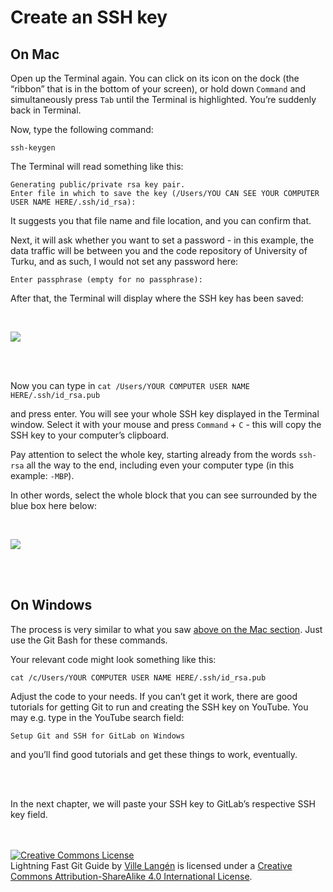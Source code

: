 # Create an SSH key

## On Mac {#mac_section}

Open up the Terminal again. You can click on its icon on the dock (the "ribbon" that is in the bottom of your screen), or hold down `Command` and simultaneously press `Tab` until the Terminal is highlighted. You're suddenly back in Terminal.


Now, type the following command:

```         
ssh-keygen
```

The Terminal will read something like this:

```         
Generating public/private rsa key pair.
Enter file in which to save the key (/Users/YOU CAN SEE YOUR COMPUTER USER NAME HERE/.ssh/id_rsa):
```

It suggests you that file name and file location, and you can confirm that.

Next, it will ask whether you want to set a password - in this example, the data traffic will be between you and the code repository of University of Turku, and as such, I would not set any password here:

```         
Enter passphrase (empty for no passphrase):
```

After that, the Terminal will display where the SSH key has been saved:

<br>

![](images/ssh_key_location-01.png)

<br> <br>

Now you can type in `cat /Users/YOUR COMPUTER USER NAME HERE/.ssh/id_rsa.pub`

and press enter. You will see your whole SSH key displayed in the Terminal window. Select it with your mouse and press `Command` + `C` - this will copy the SSH key to your computer's clipboard.

Pay attention to select the whole key, starting already from the words `ssh-rsa` all the way to the end, including even your computer type (in this example: `-MBP`).

In other words, select the whole block that you can see surrounded by the blue box here below:

<br>

![](images/ssh_key_copy-01.jpg)

<br>
<br>

## On Windows

The process is very similar to what you saw [above on the Mac section](#mac_section). Just use the Git Bash for these commands.

Your relevant code might look something like this:

```
cat /c/Users/YOUR COMPUTER USER NAME HERE/.ssh/id_rsa.pub
```

Adjust the code to your needs. If you can't get it work, there are good tutorials for getting Git to run and creating the SSH key on YouTube. You may e.g. type in the YouTube search field:

```Setup Git and SSH for GitLab on Windows```

and you'll find good tutorials and get these things to work, eventually.

<br>
<br>

In the next chapter, we will paste your SSH key to GitLab's respective SSH key field.

<br> <br> <a rel="license" href="http://creativecommons.org/licenses/by-sa/4.0/"><img src="https://i.creativecommons.org/l/by-sa/4.0/88x31.png" alt="Creative Commons License" style="border-width:0"/></a><br />[Lightning Fast Git Guide]{xmlns:dct="http://purl.org/dc/terms/" property="dct:title"} by <a xmlns:cc="http://creativecommons.org/ns#" href="https://vldesign.kapsi.fi/git-guide" property="cc:attributionName" rel="cc:attributionURL">Ville Langén</a> is licensed under a <a rel="license" href="http://creativecommons.org/licenses/by-sa/4.0/">Creative Commons Attribution-ShareAlike 4.0 International License</a>.
